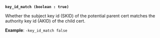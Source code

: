 <a id="pki-arg-key_id_match" />

**`key_id_match (boolean : true)`**

Whether the subject key id (SKID) of the potential parent cert matches
the authority key id (AKID) of the child cert.

**Example**: `-key_id_match false`